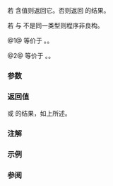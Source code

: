 {{cpp/utility/optional/title|or_else}}
{{cpp/utility/optional/navbar}}
{{dcl begin}}
{{dcl|num=1|since=c++23|
template&lt; class F &gt;
constexpr optional or_else( F&amp;&amp; f ) const&amp;;
}}
{{dcl|num=2|since=c++23|
template&lt; class F &gt;
constexpr optional or_else( F&amp;&amp; f ) &amp;&amp;;
}}
{{dcl end}}

若 {{c|*this}} 含值则返回它。否则返回 {{c|f}} 的结果。

若 {{c|std::remove_cvref_t&lt;std::invoke_result_t&lt;F&gt;&gt;}} 与 {{c|std::optional&lt;T&gt;}} 不是同一类型则程序非良构。

@1@ 等价于 {{c|return *this ? *this : std::forward&lt;F&gt;(f)();}}。{{cpp/enable_if| {{c|std::copy_constructible&lt;T&gt;}} 与 {{c|std::invocable&lt;F&gt;}} 均得到实现}}。

@2@ 等价于 {{c|return *this ? std::move(*this) : std::forward&lt;F&gt;(f)();}}。{{cpp/enable_if| {{c|std::move_constructible&lt;T&gt;}} 与 {{c|std::invocable&lt;F&gt;}} 均得到实现}}。

===参数===
{{par begin}}
{{par|f|返回 {{c|std::optional&lt;T&gt;}} 的函数或{{named req|Callable}}对象}}
{{par end}}

===返回值===
{{c|*this}} 或 {{c|f}} 的结果，如上所述。

===注解===
{{feature test macro|__cpp_lib_optional|std=C++23|value=202110L|{{lc|std::optional}} 的{{rlps|/#单子式操作}}}}

===示例===
{{example
|code=
#include &lt;iostream&gt;
#include &lt;optional&gt;
#include &lt;string&gt;

int main()
{
    using maybe_int = std::optional&lt;int&gt;;

    auto valueless = []
    {
        std::cout &lt;&lt; "无值: ";
        return maybe_int{0};
    };

    maybe_int x;
    std::cout &lt;&lt; x.or_else(valueless).value() &lt;&lt; '\n';

    x = 42;
    std::cout &lt;&lt; "有值: ";
    std::cout &lt;&lt; x.or_else(valueless).value() &lt;&lt; '\n';

    x.reset();
    std::cout &lt;&lt; x.or_else(valueless).value() &lt;&lt; '\n';
}
|output=
无值: 0
有值: 42
无值: 0
}}

===参阅===
{{dsc begin}}
{{dsc inc|cpp/utility/optional/dsc value_or}}
{{dsc inc|cpp/utility/optional/dsc and_then}}
{{dsc inc|cpp/utility/optional/dsc transform}}
{{dsc end}}

{{langlinks|de|en|es|fr|it|ja|pt|ru}}